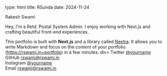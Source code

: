 type: html
title: RSunda
date: 2024-11-24

Rakesh Swami

Hey, I'm a Retd. Postal System Admin. I enjoy working with Next.js and crafting beautiful front-end experiences.

This portfolio is built with **Next.js** and a library called [Nextra](https://nextra.vercel.app/). It allows you to write Markdown and focus on the _content_ of your portfolio.
(https://rswami.in=portfolio) in a few minutes.
div>
  Twitter [@yourname](https://twitter.com/yourname)
  <br />
  GitHub [rswami@rswami.in](https://github.com/yourname)
  <br />
  Instagram [@yourname](https://instagram.com/yourname)
  <br />
  Email rswami@rswami.in
</div>
